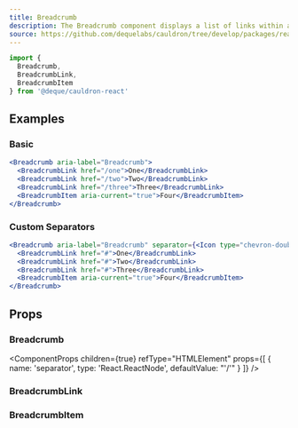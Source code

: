 ```yaml
---
title: Breadcrumb
description: The Breadcrumb component displays a list of links within a hierarchy and allows navigation back through them.
source: https://github.com/dequelabs/cauldron/tree/develop/packages/react/src/components/Breadcrumb/Breadcrumb.tsx
---
```



```js
import {
  Breadcrumb,
  BreadcrumbLink,
  BreadcrumbItem
} from '@deque/cauldron-react'
```

## Examples

### Basic

```jsx example
<Breadcrumb aria-label="Breadcrumb">
  <BreadcrumbLink href="/one">One</BreadcrumbLink>
  <BreadcrumbLink href="/two">Two</BreadcrumbLink>
  <BreadcrumbLink href="/three">Three</BreadcrumbLink>
  <BreadcrumbItem aria-current="true">Four</BreadcrumbItem>
</Breadcrumb>
```

### Custom Separators

```jsx example
<Breadcrumb aria-label="Breadcrumb" separator={<Icon type="chevron-double-right" />}>
  <BreadcrumbLink href="#">One</BreadcrumbLink>
  <BreadcrumbLink href="#">Two</BreadcrumbLink>
  <BreadcrumbLink href="#">Three</BreadcrumbLink>
  <BreadcrumbItem aria-current="true">Four</BreadcrumbItem>
</Breadcrumb>
```

## Props

### Breadcrumb

<ComponentProps
  children={true}
  refType="HTMLElement"
  props={[
    {
      name: 'separator',
      type: 'React.ReactNode',
      defaultValue: "'/'"
    }
  ]}
/>

### BreadcrumbLink

<ComponentProps
  children={true}
  refType="HTMLLinkElement"
/>

### BreadcrumbItem

<ComponentProps
  children={true}
  refType="HTMLSpanElement"
/>